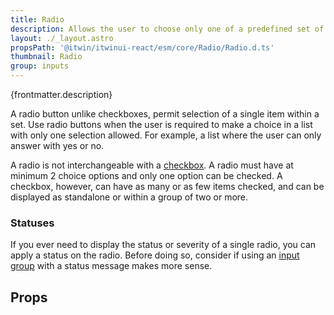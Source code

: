```yaml
---
title: Radio
description: Allows the user to choose only one of a predefined set of mutually exclusive options.
layout: ./_layout.astro
propsPath: '@itwin/itwinui-react/esm/core/Radio/Radio.d.ts'
thumbnail: Radio
group: inputs
---
```



<p>{frontmatter.description}</p>

<LiveExample src='Radio.main.tsx' truncate={false}>
  <AllExamples.RadioMainExample client:load />
</LiveExample>

A radio button unlike checkboxes, permit selection of a single item within a set. Use radio buttons when the user is required to make a choice in a list with only one selection allowed. For example, a list where the user can only answer with yes or no.

A radio is not interchangeable with a [checkbox](checkbox). A radio must have at minimum 2 choice options and only one option can be checked. A checkbox, however, can have as many or as few items checked, and can be displayed as standalone or within a group of two or more.

### Statuses

<LiveExample src='Radio.statuses.tsx'>
  <AllExamples.RadioStatusesExample client:load />
</LiveExample>

If you ever need to display the status or severity of a single radio, you can apply a status on the radio. Before doing so, consider if using an [input group](inputgroup) with a status message makes more sense.

## Props

<PropsTable path={frontmatter.propsPath} />
